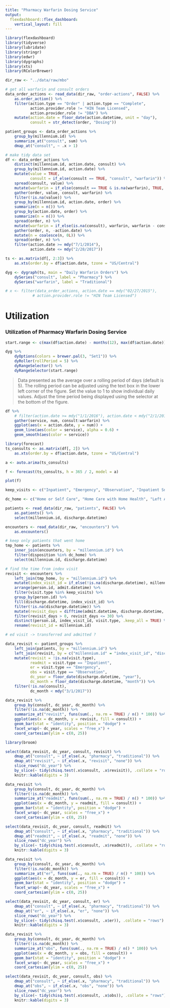 ```yaml
---
title: "Pharmacy Warfarin Dosing Service"
output: 
  flexdashboard::flex_dashboard:
    vertical_layout: fill
---
```


```r
library(flexdashboard)
library(tidyverse)
library(lubridate)
library(stringr)
library(edwr)
library(dygraphs)
library(xts)
library(RColorBrewer)

dir_raw <- "../data/raw/mbo"

# get all warfarin and consult orders
data_order_actions <- read_data(dir_raw, "order-actions", FALSE) %>%
    as.order_action() %>%
    filter(action.type == "Order" | action.type == "Complete",
           action.provider.role != "HIN Team Licensed",
           action.provider.role != "DBA") %>%
    mutate(action.date = floor_date(action.datetime, unit = "day"),
           consult = str_detect(order, "Dosing"))

patient_groups <- data_order_actions %>%
    group_by(millennium.id) %>%
    summarize_at("consult", sum) %>%
    dmap_at("consult", ~ .x > 1)

# make tidy data set
df <- data_order_actions %>%
    distinct(millennium.id, action.date, consult) %>%
    group_by(millennium.id, action.date) %>%
    mutate(value = TRUE,
           consult = if_else(consult == TRUE, "consult", "warfarin")) %>%
    spread(consult, value) %>%
    mutate(warfarin = if_else(consult == TRUE & is.na(warfarin), TRUE, warfarin)) %>%
    gather(order, value, consult, warfarin) %>%
    filter(!is.na(value)) %>%
    group_by(millennium.id, action.date, order) %>%
    summarize(n = n()) %>%
    group_by(action.date, order) %>%
    summarize(n = n()) %>%
    spread(order, n) %>%
    mutate(warfarin = if_else(is.na(consult), warfarin, warfarin - consult)) %>%
    gather(order, n, -action.date) %>%
    mutate(n = coalesce(n, 0L)) %>%
    spread(order, n) %>%
    filter(action.date >= mdy("7/1/2014"),
           action.date <= mdy("2/28/2017"))

ts <- as.matrix(df[, 2:3]) %>% 
    as.xts(order.by = df$action.date, tzone = "US/Central")

dyg <- dygraph(ts, main = "Daily Warfarin Orders") %>%
    dySeries("consult", label = "Pharmacy") %>%
    dySeries("warfarin", label = "Traditional") 

# x <- filter(data_order_actions, action.date == mdy("02/27/2015"),
            # action.provider.role != "HIN Team Licensed")
```

Utilization
========================================================

### Utilization of Pharmacy Warfarin Dosing Service

```r
start.range <- c(max(df$action.date) - months(12), max(df$action.date))

dyg %>%
    dyOptions(colors = brewer.pal(3, "Set1")) %>%
    dyRoller(rollPeriod = 5) %>%
    dyRangeSelector() %>%
    dyRangeSelector(start.range)

```

> Data presented as the average over a rolling period of days (default is 5). The rolling period can be adjusted using the text box in the lower left corner of the figure. Set the value to 1 to show individual daily values. Adjust the time period being displayed using the selector at the bottom of the figure.

```r
df %>%
    # filter(action.date >= mdy("1/1/2016"), action.date < mdy("2/1/2017")) %>%
    gather(service, num, consult:warfarin) %>% 
    ggplot(aes(x = action.date, y = num)) +
    geom_line(aes(color = service), alpha = 0.6) +
    geom_smooth(aes(color = service))
```

```r
library(forecast)
ts_consults <- as.matrix(df[, 2]) %>% 
    as.xts(order.by = df$action.date, tzone = "US/Central")

a <- auto.arima(ts_consults)

f <- forecast(ts_consults, h = 365 / 2, model = a)

plot(f)
```

```r
keep_visits <- c("Inpatient", "Emergency", "Observation", "Inpatient Snf", "Inpatient Rehab", "Inpatient Psych", "Inpatient LTC", "EC Fast ER Care", "72 Hour ER")

dc_home <- c("Home or Self Care", "Home Care with Home Health", "Left Against Medical Advise", "DC TO HOME/SELF CARE")

patients <- read_data(dir_raw, "patients", FALSE) %>%
    as.patients() %>%
    select(millennium.id, discharge.datetime) 

encounters <- read_data(dir_raw, "encounters") %>%
    as.encounters()

# keep only patients that went home
tmp_home <- patients %>%
    inner_join(encounters, by = "millennium.id") %>%
    filter(disposition %in% dc_home) %>%
    select(millennium.id, discharge.datetime) 

# find the time from index visit
revisit <- encounters %>%
    left_join(tmp_home, by = "millennium.id") %>%
    mutate(index_visit_id = if_else(!is.na(discharge.datetime), millennium.id, NA_character_)) %>%
    arrange(person.id, admit.datetime) %>%
    filter(visit.type %in% keep_visits) %>%
    group_by(person.id) %>%
    fill(discharge.datetime, index_visit_id) %>%
    filter(!is.na(discharge.datetime)) %>%
    mutate(revisit_days = difftime(admit.datetime, discharge.datetime, units = "days")) %>%
    filter(revisit_days > 0, revisit_days <= 30) %>%
    distinct(person.id, index_visit_id, visit.type, .keep_all = TRUE) %>%
    rename(revisit_id = millennium.id)

# ed visit -> transferred and admitted ?
```

```r
data_revisit <- patient_groups %>%
    left_join(patients, by = "millennium.id") %>%
    left_join(revisit, by = c("millennium.id" = "index_visit_id", "discharge.datetime")) %>%
    mutate(revisit = !is.na(visit.type),
           readmit = visit.type == "Inpatient",
           er = visit.type == "Emergency",
           obs = visit.type == "Observation",
           dc_year = floor_date(discharge.datetime, "year"),
           dc_month = floor_date(discharge.datetime, "month")) %>%
    filter(!is.na(consult),
           dc_month < mdy("3/1/2017")) 
```

```r
data_revisit %>%
    group_by(consult, dc_year, dc_month) %>%
    filter(!is.na(dc_month)) %>%
    summarize_at("revisit", funs(sum(., na.rm = TRUE) / n() * 100)) %>%
    ggplot(aes(x = dc_month, y = revisit, fill = consult)) +
    geom_bar(stat = "identity", position = "dodge") +
    facet_wrap(~ dc_year, scales = "free_x") +
    coord_cartesian(ylim = c(0, 25))
```

```r
library(broom)

select(data_revisit, dc_year, consult, revisit) %>%
    dmap_at("consult", ~ if_else(.x, "pharmacy", "traditional")) %>%
    dmap_at("revisit", ~ if_else(.x, "revisit", "none")) %>%
    slice_rows("dc_year") %>%
    by_slice(~ tidy(chisq.test(.x$consult, .x$revisit)), .collate = "rows") %>%
    knitr::kable(digits = 3)
```

```r
data_revisit %>%
    group_by(consult, dc_year, dc_month) %>%
    filter(!is.na(dc_month)) %>%
    summarize_at("readmit", funs(sum(., na.rm = TRUE) / n() * 100)) %>%
    ggplot(aes(x = dc_month, y = readmit, fill = consult)) +
    geom_bar(stat = "identity", position = "dodge") +
    facet_wrap(~ dc_year, scales = "free_x") +
    coord_cartesian(ylim = c(0, 25))
```

```r
select(data_revisit, dc_year, consult, readmit) %>%
    dmap_at("consult", ~ if_else(.x, "pharmacy", "traditional")) %>%
    dmap_at("readmit", ~ if_else(.x, "readmit", "none")) %>%
    slice_rows("dc_year") %>%
    by_slice(~ tidy(chisq.test(.x$consult, .x$readmit)), .collate = "rows") %>%
    knitr::kable(digits = 3)
```

```r
data_revisit %>%
    group_by(consult, dc_year, dc_month) %>%
    filter(!is.na(dc_month)) %>%
    summarize_at("er", funs(sum(., na.rm = TRUE) / n() * 100)) %>%
    ggplot(aes(x = dc_month, y = er, fill = consult)) +
    geom_bar(stat = "identity", position = "dodge") +
    facet_wrap(~ dc_year, scales = "free_x") +
    coord_cartesian(ylim = c(0, 25))
```

```r
select(data_revisit, dc_year, consult, er) %>%
    dmap_at("consult", ~ if_else(.x, "pharmacy", "traditional")) %>%
    dmap_at("er", ~ if_else(.x, "er", "none")) %>%
    slice_rows("dc_year") %>%
    by_slice(~ tidy(chisq.test(.x$consult, .x$er)), .collate = "rows") %>%
    knitr::kable(digits = 3)
```

```r
data_revisit %>%
    group_by(consult, dc_year, dc_month) %>%
    filter(!is.na(dc_month)) %>%
    summarize_at("obs", funs(sum(., na.rm = TRUE) / n() * 100)) %>%
    ggplot(aes(x = dc_month, y = obs, fill = consult)) +
    geom_bar(stat = "identity", position = "dodge") +
    facet_wrap(~ dc_year, scales = "free_x") +
    coord_cartesian(ylim = c(0, 25))
```

```r
select(data_revisit, dc_year, consult, obs) %>%
    dmap_at("consult", ~ if_else(.x, "pharmacy", "traditional")) %>%
    dmap_at("obs", ~ if_else(.x, "obs", "none")) %>%
    slice_rows("dc_year") %>%
    by_slice(~ tidy(chisq.test(.x$consult, .x$obs)), .collate = "rows") %>%
    knitr::kable(digits = 3)
```
